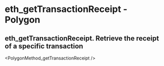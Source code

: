 # eth_getTransactionReceipt  - Polygon

## eth_getTransactionReceipt. Retrieve the receipt of a specific transaction


<PolygonMethod_getTransactionReceipt />
